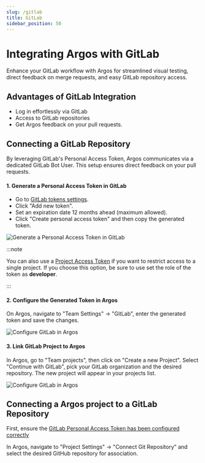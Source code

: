 ```yaml
---
slug: /gitlab
title: GitLab
sidebar_position: 50
---
```


# Integrating Argos with GitLab

Enhance your GitLab workflow with Argos for streamlined visual testing, direct feedback on merge requests, and easy GitLab repository access.

## Advantages of GitLab Integration

- Log in effortlessly via GitLab
- Access to GitLab repositories
- Get Argos feedback on your pull requests.

## Connecting a GitLab Repository

By leveraging GitLab's Personal Access Token, Argos communicates via a dedicated GitLab Bot User. This setup ensures direct feedback on your pull requests.

#### 1. Generate a Personal Access Token in GitLab

- Go to [GitLab tokens settings](https://gitlab.com/-/profile/personal_access_tokens?name=argos2&scopes=api,read_user).
- Click "Add new token".
- Set an expiration date 12 months ahead (maximum allowed).
- Click "Create personal access token" and then copy the generated token.

![Generate a Personal Access Token in GitLab](@site/src/img/gitlab-create-token.png)

:::note

You can also use a [Project Access Token](https://docs.gitlab.com/ee/user/project/settings/project_access_tokens.html) if you want to restrict access to a single project. If you choose this option, be sure to use set the role of the token as **developer**.

:::

#### 2. Configure the Generated Token in Argos

On Argos, navigate to "Team Settings" → "GitLab", enter the generated token and save the changes.

![Configure GitLab in Argos](@site/src/img/gitlab-configuration-argos.png)

#### 3. Link GitLab Project to Argos

In Argos, go to "Team projects", then click on "Create a new Project". Select "Continue with GitLab", pick your GitLab organization and the desired repository. The new project will appear in your projects list.

![Configure GitLab in Argos](@site/src/img/argos-create-new-project.png)

## Connecting a Argos project to a GitLab Repository

First, ensure the [GitLab Personal Access Token has been configured correctly](#connecting-a-gitlab-repository)

In Argos, navigate to "Project Settings" → "Connect Git Repository" and select the desired GitHub repository for association.
